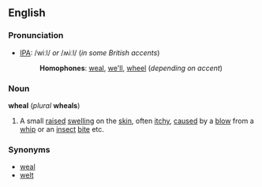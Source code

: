 ==English==
===Pronunciation===
*[[IPA]]: /wiːl/ ''or'' /ʍiːl/ (''in some British accents'')
*:'''Homophones''': [[weal]], [[we'll]], [[wheel]] (''depending on accent'')

===Noun===
'''wheal''' (''plural'' '''wheals''')

#A small [[raised]] [[swelling]] on the [[skin]], often [[itchy]], [[caused]] by a [[blow]] from a [[whip]] or an [[insect]] [[bite]] etc.

===Synonyms===
*[[weal]]
*[[welt]]